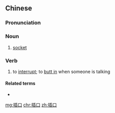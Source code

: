 ==Chinese==
{{zh-forms}}

===Pronunciation===
{{zh-pron
|m=chākǒu
|c=caap3 hau2
|cat=n,v
}}

===Noun===
{{zh-noun}}

# [[socket]] {{gloss|for an electric plug}}

===Verb===
{{zh-verb}}

# to [[interrupt]]; to [[butt in]] when someone is talking

====Related terms====
* {{zh-l|插手}}

[[mg:插口]]
[[chr:插口]]
[[zh:插口]]